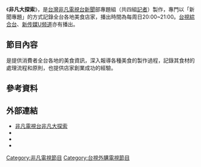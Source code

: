{{Infobox television
| 名稱 = 非凡大探索
| 英文名稱 = 
| 圖片 = 
| 圖說 = 
| 分類 = [[美食節目|美食節目]]
| 語言 = [[國語|國語]]
| 字幕 = [[中文|中文]]
| 機位 = 
| 視訊制式 = 
| 每集長 = 1小時（含廣告）
| 製作人 = 
| 製作公司 = [[非凡電視台|非凡電視台]][[新聞|新聞]]部專題組
| 主持 = [[劉祝華|劉祝華]]
| 主演 = 各行各業人士
| 標語 = 
| 旁白 = 
| 監製 = [[非凡電視台|非凡電視台]]
| 國家 = {{ROC-TW}}
| 播出國家 ={{TW}}
| 電視台 = [[非凡新聞台|非凡新聞台]]
| 開始 = 
| 結束 = 
| 播出時間 = 每周日20:00~21:00
| 官方網站 =http://www.ustv.com.tw/UstvMedia/foodshop 
}}

《'''非凡大探索'''》，是[[台灣|台灣]][[非凡電視台|非凡電視台]][[新聞|新聞]]部專題組（共四組[[記者|記者]]）製作，專門以「新聞專題」的方式記錄全台各地美食店家，播出時間為每周日20:00~21:00。[[台視綜合台|台視綜合台]]、[[新传媒U频道|新传媒U频道]]亦有播出。

==節目內容==
是提供消費者全台各地的美食資訊，深入報導各種美食的製作過程，記錄其食材的處理流程和原則，也提供店家創業成功的經驗。

==參考資料==
{{reflist}}

==外部連結==
*[http://www.ustv.com.tw/UstvMedia/foodshop 非凡電視台非凡大探索]
*{{facebook|非凡大探索-213827615335107|非凡大探索}}
*{{instagram|ustvfood|非凡大探索}}
*{{youtube|channel=UC83wqqlnYS7Pv_mIaJE1hRw|非凡大探索}}

{{電視節目的變遷
|電視台   = {{flagicon|TWN}} [[非凡新聞台|非凡新聞台]]
|播放檔次 = 每週日 20:00 - 21:00 
|節目名稱 = 非凡大探索
|上一節目 = 
|下一節目 =
}}

[[Category:非凡電視節目|Category:非凡電視節目]]
[[Category:台視外購電視節目|Category:台視外購電視節目]]